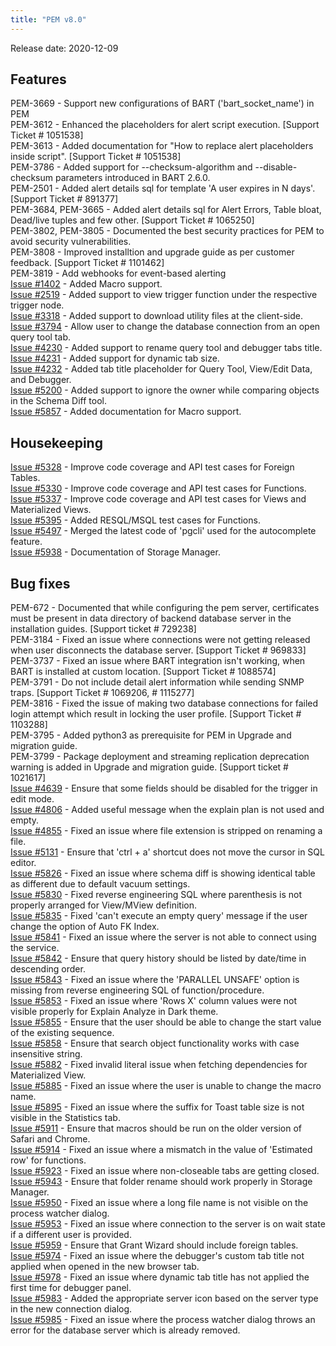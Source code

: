 ```yaml
---
title: "PEM v8.0"
---
```




Release date: 2020-12-09

## Features

PEM-3669 - Support new configurations of BART ('bart\_socket\_name') in PEM  
PEM-3612 - Enhanced the placeholders for alert script execution. \[Support Ticket \# 1051538\]  
PEM-3613 - Added documentation for "How to replace alert placeholders inside script". \[Support Ticket \# 1051538\]  
PEM-3786 - Added support for --checksum-algorithm and --disable-checksum parameters introduced in BART 2.6.0.  
PEM-2501 - Added alert details sql for template 'A user expires in N days'. \[Support Ticket \# 891377\]  
PEM-3684, PEM-3665 - Added alert details sql for Alert Errors, Table bloat, Dead/live tuples and few other. \[Support Ticket \# 1065250\]  
PEM-3802, PEM-3805 - Documented the best security practices for PEM to avoid security vulnerabilities.  
PEM-3808 - Improved installtion and upgrade guide as per customer feedback. \[Support Ticket \# 1101462\]  
PEM-3819 - Add webhooks for event-based alerting  
[Issue \#1402](https://redmine.postgresql.org/issues/1402) - Added Macro support.  
[Issue \#2519](https://redmine.postgresql.org/issues/2519) - Added support to view trigger function under the respective trigger node.  
[Issue \#3318](https://redmine.postgresql.org/issues/3318) - Added support to download utility files at the client-side.  
[Issue \#3794](https://redmine.postgresql.org/issues/3794) - Allow user to change the database connection from an open query tool tab.  
[Issue \#4230](https://redmine.postgresql.org/issues/4230) - Added support to rename query tool and debugger tabs title.  
[Issue \#4231](https://redmine.postgresql.org/issues/4231) - Added support for dynamic tab size.  
[Issue \#4232](https://redmine.postgresql.org/issues/4232) - Added tab title placeholder for Query Tool, View/Edit Data, and Debugger.  
[Issue \#5200](https://redmine.postgresql.org/issues/5200) - Added support to ignore the owner while comparing objects in the Schema Diff tool.  
[Issue \#5857](https://redmine.postgresql.org/issues/5857) - Added documentation for Macro support.

## Housekeeping

[Issue \#5328](https://redmine.postgresql.org/issues/5328) - Improve code coverage and API test cases for Foreign Tables.  
[Issue \#5330](https://redmine.postgresql.org/issues/5330) - Improve code coverage and API test cases for Functions.  
[Issue \#5337](https://redmine.postgresql.org/issues/5337) - Improve code coverage and API test cases for Views and Materialized Views.  
[Issue \#5395](https://redmine.postgresql.org/issues/5395) - Added RESQL/MSQL test cases for Functions.  
[Issue \#5497](https://redmine.postgresql.org/issues/5497) - Merged the latest code of 'pgcli' used for the autocomplete feature.  
[Issue \#5938](https://redmine.postgresql.org/issues/5938) - Documentation of Storage Manager.

## Bug fixes

PEM-672 - Documented that while configuring the pem server, certificates must be present in data directory of backend database server in the installation guides. \[Support ticket \# 729238\]  
PEM-3184 - Fixed an issue where connections were not getting released when user disconnects the database server. \[Support Ticket \# 969833\]  
PEM-3737 - Fixed an issue where BART integration isn't working, when BART is installed at custom location. \[Support Ticket \# 1088574\]  
PEM-3791 - Do not include detail alert information while sending SNMP traps. \[Support Ticket \# 1069206, \# 1115277\]  
PEM-3816 - Fixed the issue of making two database connections for failed login attempt which result in locking the user profile. \[Support Ticket \# 1103288\]  
PEM-3795 - Added python3 as prerequisite for PEM in Upgrade and migration guide.  
PEM-3799 - Package deployment and streaming replication deprecation warning is added in Upgrade and migration guide. \[Support ticket \# 1021617\]  
[Issue \#4639](https://redmine.postgresql.org/issues/4639) - Ensure that some fields should be disabled for the trigger in edit mode.  
[Issue \#4806](https://redmine.postgresql.org/issues/4806) - Added useful message when the explain plan is not used and empty.  
[Issue \#4855](https://redmine.postgresql.org/issues/4855) - Fixed an issue where file extension is stripped on renaming a file.  
[Issue \#5131](https://redmine.postgresql.org/issues/5131) - Ensure that 'ctrl + a' shortcut does not move the cursor in SQL editor.  
[Issue \#5826](https://redmine.postgresql.org/issues/5826) - Fixed an issue where schema diff is showing identical table as different due to default vacuum settings.  
[Issue \#5830](https://redmine.postgresql.org/issues/5830) - Fixed reverse engineering SQL where parenthesis is not properly arranged for View/MView definition.  
[Issue \#5835](https://redmine.postgresql.org/issues/5835) - Fixed 'can't execute an empty query' message if the user change the option of Auto FK Index.  
[Issue \#5841](https://redmine.postgresql.org/issues/5841) - Fixed an issue where the server is not able to connect using the service.  
[Issue \#5842](https://redmine.postgresql.org/issues/5842) - Ensure that query history should be listed by date/time in descending order.  
[Issue \#5843](https://redmine.postgresql.org/issues/5843) - Fixed an issue where the 'PARALLEL UNSAFE' option is missing from reverse engineering SQL of function/procedure.  
[Issue \#5853](https://redmine.postgresql.org/issues/5853) - Fixed an issue where 'Rows X' column values were not visible properly for Explain Analyze in Dark theme.  
[Issue \#5855](https://redmine.postgresql.org/issues/5855) - Ensure that the user should be able to change the start value of the existing sequence.  
[Issue \#5858](https://redmine.postgresql.org/issues/5858) - Ensure that search object functionality works with case insensitive string.  
[Issue \#5882](https://redmine.postgresql.org/issues/5882) - Fixed invalid literal issue when fetching dependencies for Materialized View.  
[Issue \#5885](https://redmine.postgresql.org/issues/5885) - Fixed an issue where the user is unable to change the macro name.  
[Issue \#5895](https://redmine.postgresql.org/issues/5895) - Fixed an issue where the suffix for Toast table size is not visible in the Statistics tab.  
[Issue \#5911](https://redmine.postgresql.org/issues/5911) - Ensure that macros should be run on the older version of Safari and Chrome.  
[Issue \#5914](https://redmine.postgresql.org/issues/5914) - Fixed an issue where a mismatch in the value of 'Estimated row' for functions.  
[Issue \#5923](https://redmine.postgresql.org/issues/5923) - Fixed an issue where non-closeable tabs are getting closed.  
[Issue \#5943](https://redmine.postgresql.org/issues/5943) - Ensure that folder rename should work properly in Storage Manager.  
[Issue \#5950](https://redmine.postgresql.org/issues/5950) - Fixed an issue where a long file name is not visible on the process watcher dialog.  
[Issue \#5953](https://redmine.postgresql.org/issues/5953) - Fixed an issue where connection to the server is on wait state if a different user is provided.  
[Issue \#5959](https://redmine.postgresql.org/issues/5959) - Ensure that Grant Wizard should include foreign tables.  
[Issue \#5974](https://redmine.postgresql.org/issues/5974) - Fixed an issue where the debugger's custom tab title not applied when opened in the new browser tab.  
[Issue \#5978](https://redmine.postgresql.org/issues/5978) - Fixed an issue where dynamic tab title has not applied the first time for debugger panel.  
[Issue \#5983](https://redmine.postgresql.org/issues/5983) - Added the appropriate server icon based on the server type in the new connection dialog.  
[Issue \#5985](https://redmine.postgresql.org/issues/5985) - Fixed an issue where the process watcher dialog throws an error for the database server which is already removed.
